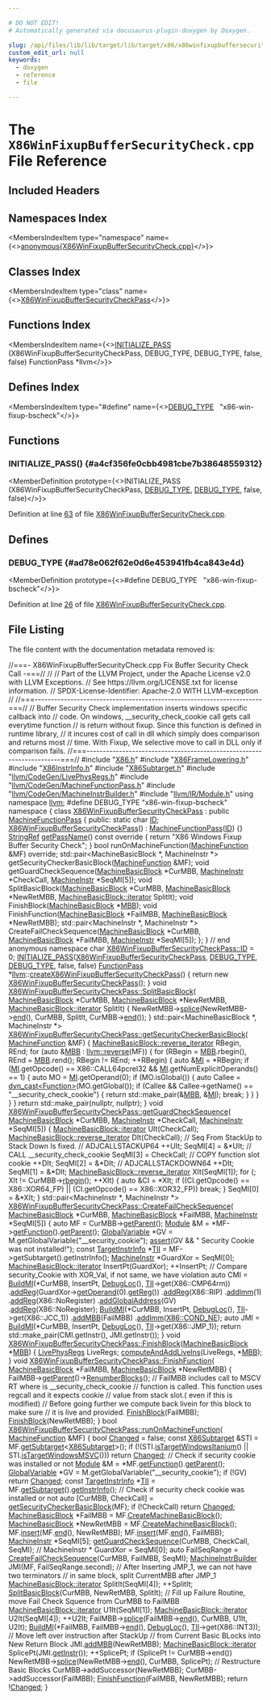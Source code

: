 ```yaml
---

# DO NOT EDIT!
# Automatically generated via docusaurus-plugin-doxygen by Doxygen.

slug: /api/files/lib/lib/target/lib/target/x86/x86winfixupbuffersecuritycheck-cpp
custom_edit_url: null
keywords:
  - doxygen
  - reference
  - file

---
```





# The `X86WinFixupBufferSecurityCheck.cpp` File Reference

<DoxygenPage pluginConfig={pluginConfig}>



## Included Headers

<IncludesList>
<IncludesListItem
  filePath="X86.h"
  permalink="/docs/api/files/lib/lib/target/lib/target/x86/x86-h"
  isLocal="true" />
<IncludesListItem
  filePath="X86FrameLowering.h"
  permalink="/docs/api/files/lib/lib/target/lib/target/x86/x86framelowering-h"
  isLocal="true" />
<IncludesListItem
  filePath="X86InstrInfo.h"
  permalink="/docs/api/files/lib/lib/target/lib/target/x86/x86instrinfo-h"
  isLocal="true" />
<IncludesListItem
  filePath="X86Subtarget.h"
  permalink="/docs/api/files/lib/lib/target/lib/target/x86/x86subtarget-h"
  isLocal="true" />
<IncludesListItem
  filePath="llvm/CodeGen/LivePhysRegs.h"
  permalink="/docs/api/files/include/include/llvm/include/llvm/codegen/livephysregs-h"
  isLocal="true" />
<IncludesListItem
  filePath="llvm/CodeGen/MachineFunctionPass.h"
  permalink="/docs/api/files/include/include/llvm/include/llvm/codegen/machinefunctionpass-h"
  isLocal="true" />
<IncludesListItem
  filePath="llvm/CodeGen/MachineInstrBuilder.h"
  permalink="/docs/api/files/include/include/llvm/include/llvm/codegen/machineinstrbuilder-h"
  isLocal="true" />
<IncludesListItem
  filePath="llvm/IR/Module.h"
  permalink="/docs/api/files/include/include/llvm/include/llvm/ir/module-h"
  isLocal="true" />
</IncludesList>

## Namespaces Index

<MembersIndex>

<MembersIndexItem
  type="namespace"
  name={<><a href="/docs/api/namespaces/anonymous-x86winfixupbuffersecuritycheck-cpp-">anonymous&#123;X86WinFixupBufferSecurityCheck.cpp&#125;</a></>}>
</MembersIndexItem>

</MembersIndex>

## Classes Index

<MembersIndex>

<MembersIndexItem
  type="class"
  name={<><a href="/docs/api/classes/anonymous-namespace-x86winfixupbuffersecuritycheck-cpp-/x86winfixupbuffersecuritycheckpass">X86WinFixupBufferSecurityCheckPass</a></>}>
</MembersIndexItem>

</MembersIndex>

## Functions Index

<MembersIndex>

<MembersIndexItem
  name={<><a href="#a4cf356fe0cbb4981cbe7b38648559312">INITIALIZE&#95;PASS</a> (X86WinFixupBufferSecurityCheckPass, DEBUG&#95;TYPE, DEBUG&#95;TYPE, false, false) FunctionPass &#42;llvm</>}>
</MembersIndexItem>

</MembersIndex>

## Defines Index

<MembersIndex>

<MembersIndexItem
  type="#define"
  name={<><a href="#ad78e062f62e0d6e453941fb4ca843e4d">DEBUG&#95;TYPE</a>&nbsp;&nbsp;&nbsp;&quot;x86-win-fixup-bscheck&quot;</>}>
</MembersIndexItem>

</MembersIndex>


<SectionDefinition>

## Functions

### INITIALIZE&#95;PASS() {#a4cf356fe0cbb4981cbe7b38648559312}

<MemberDefinition
  prototype={<>INITIALIZE&#95;PASS (X86WinFixupBufferSecurityCheckPass, <a href="/docs/api/files/include/include/llvm/include/llvm/adt/genericcycleimpl-h/#ad78e062f62e0d6e453941fb4ca843e4d">DEBUG&#95;TYPE</a>, <a href="/docs/api/files/include/include/llvm/include/llvm/adt/genericcycleimpl-h/#ad78e062f62e0d6e453941fb4ca843e4d">DEBUG&#95;TYPE</a>, false, false)</>}>

Definition at line <a href="#l00063">63</a> of file <a href="/docs/api/files/lib/lib/target/lib/target/x86/x86winfixupbuffersecuritycheck-cpp">X86WinFixupBufferSecurityCheck.cpp</a>.
</MemberDefinition>

</SectionDefinition>

<SectionDefinition>

## Defines

### DEBUG&#95;TYPE {#ad78e062f62e0d6e453941fb4ca843e4d}

<MemberDefinition
  prototype={<>#define DEBUG&#95;TYPE&nbsp;&nbsp;&nbsp;&quot;x86-win-fixup-bscheck&quot;</>}>

Definition at line <a href="#l00026">26</a> of file <a href="/docs/api/files/lib/lib/target/lib/target/x86/x86winfixupbuffersecuritycheck-cpp">X86WinFixupBufferSecurityCheck.cpp</a>.
</MemberDefinition>

</SectionDefinition>

## File Listing

The file content with the documentation metadata removed is:

<ProgramListing>

<Link id="l00001" /><CodeLine lineNumber="1"><Highlight kind="comment">//===- X86WinFixupBufferSecurityCheck.cpp Fix Buffer Security Check Call -===//</Highlight><Highlight kind="normal"></Highlight></CodeLine>
<Link id="l00002" /><CodeLine lineNumber="2"><Highlight kind="normal"></Highlight><Highlight kind="comment">//</Highlight><Highlight kind="normal"></Highlight></CodeLine>
<Link id="l00003" /><CodeLine lineNumber="3"><Highlight kind="normal"></Highlight><Highlight kind="comment">// Part of the LLVM Project, under the Apache License v2.0 with LLVM Exceptions.</Highlight><Highlight kind="normal"></Highlight></CodeLine>
<Link id="l00004" /><CodeLine lineNumber="4"><Highlight kind="normal"></Highlight><Highlight kind="comment">// See https://llvm.org/LICENSE.txt for license information.</Highlight><Highlight kind="normal"></Highlight></CodeLine>
<Link id="l00005" /><CodeLine lineNumber="5"><Highlight kind="normal"></Highlight><Highlight kind="comment">// SPDX-License-Identifier: Apache-2.0 WITH LLVM-exception</Highlight><Highlight kind="normal"></Highlight></CodeLine>
<Link id="l00006" /><CodeLine lineNumber="6"><Highlight kind="normal"></Highlight><Highlight kind="comment">//</Highlight><Highlight kind="normal"></Highlight></CodeLine>
<Link id="l00007" /><CodeLine lineNumber="7"><Highlight kind="normal"></Highlight><Highlight kind="comment">//===----------------------------------------------------------------------===//</Highlight><Highlight kind="normal"></Highlight></CodeLine>
<Link id="l00008" /><CodeLine lineNumber="8"><Highlight kind="normal"></Highlight><Highlight kind="comment">// Buffer Security Check implementation inserts windows specific callback into</Highlight><Highlight kind="normal"></Highlight></CodeLine>
<Link id="l00009" /><CodeLine lineNumber="9"><Highlight kind="normal"></Highlight><Highlight kind="comment">// code. On windows, &#95;&#95;security&#95;check&#95;cookie call gets call everytime function</Highlight><Highlight kind="normal"></Highlight></CodeLine>
<Link id="l00010" /><CodeLine lineNumber="10"><Highlight kind="normal"></Highlight><Highlight kind="comment">// is return without fixup. Since this function is defined in runtime library,</Highlight><Highlight kind="normal"></Highlight></CodeLine>
<Link id="l00011" /><CodeLine lineNumber="11"><Highlight kind="normal"></Highlight><Highlight kind="comment">// it incures cost of call in dll which simply does comparison and returns most</Highlight><Highlight kind="normal"></Highlight></CodeLine>
<Link id="l00012" /><CodeLine lineNumber="12"><Highlight kind="normal"></Highlight><Highlight kind="comment">// time. With Fixup, We selective move to call in DLL only if comparison fails.</Highlight><Highlight kind="normal"></Highlight></CodeLine>
<Link id="l00013" /><CodeLine lineNumber="13"><Highlight kind="normal"></Highlight><Highlight kind="comment">//===----------------------------------------------------------------------===//</Highlight><Highlight kind="normal"></Highlight></CodeLine>
<Link id="l00014" /><CodeLine lineNumber="14"><Highlight kind="normal"></Highlight></CodeLine>
<Link id="l00015" /><CodeLine lineNumber="15"><Highlight kind="normal"></Highlight><Highlight kind="preprocessor">#include &quot;<a href="/docs/api/files/lib/lib/target/lib/target/x86/x86-h">X86.h</a>&quot;</Highlight><Highlight kind="normal"></Highlight></CodeLine>
<Link id="l00016" /><CodeLine lineNumber="16"><Highlight kind="normal"></Highlight><Highlight kind="preprocessor">#include &quot;<a href="/docs/api/files/lib/lib/target/lib/target/x86/x86framelowering-h">X86FrameLowering.h</a>&quot;</Highlight><Highlight kind="normal"></Highlight></CodeLine>
<Link id="l00017" /><CodeLine lineNumber="17"><Highlight kind="normal"></Highlight><Highlight kind="preprocessor">#include &quot;<a href="/docs/api/files/lib/lib/target/lib/target/x86/x86instrinfo-h">X86InstrInfo.h</a>&quot;</Highlight><Highlight kind="normal"></Highlight></CodeLine>
<Link id="l00018" /><CodeLine lineNumber="18"><Highlight kind="normal"></Highlight><Highlight kind="preprocessor">#include &quot;<a href="/docs/api/files/lib/lib/target/lib/target/x86/x86subtarget-h">X86Subtarget.h</a>&quot;</Highlight><Highlight kind="normal"></Highlight></CodeLine>
<Link id="l00019" /><CodeLine lineNumber="19"><Highlight kind="normal"></Highlight><Highlight kind="preprocessor">#include &quot;<a href="/docs/api/files/include/include/llvm/include/llvm/codegen/livephysregs-h">llvm/CodeGen/LivePhysRegs.h</a>&quot;</Highlight><Highlight kind="normal"></Highlight></CodeLine>
<Link id="l00020" /><CodeLine lineNumber="20"><Highlight kind="normal"></Highlight><Highlight kind="preprocessor">#include &quot;<a href="/docs/api/files/include/include/llvm/include/llvm/codegen/machinefunctionpass-h">llvm/CodeGen/MachineFunctionPass.h</a>&quot;</Highlight><Highlight kind="normal"></Highlight></CodeLine>
<Link id="l00021" /><CodeLine lineNumber="21"><Highlight kind="normal"></Highlight><Highlight kind="preprocessor">#include &quot;<a href="/docs/api/files/include/include/llvm/include/llvm/codegen/machineinstrbuilder-h">llvm/CodeGen/MachineInstrBuilder.h</a>&quot;</Highlight><Highlight kind="normal"></Highlight></CodeLine>
<Link id="l00022" /><CodeLine lineNumber="22"><Highlight kind="normal"></Highlight><Highlight kind="preprocessor">#include &quot;<a href="/docs/api/files/include/include/llvm/include/llvm/ir/module-h">llvm/IR/Module.h</a>&quot;</Highlight><Highlight kind="normal"></Highlight></CodeLine>
<Link id="l00023" /><CodeLine lineNumber="23"><Highlight kind="normal"></Highlight></CodeLine>
<Link id="l00024" /><CodeLine lineNumber="24"><Highlight kind="normal"></Highlight><Highlight kind="keyword">using namespace </Highlight><Highlight kind="normal"><a href="/docs/api/namespaces/llvm">llvm</a>;</Highlight></CodeLine>
<Link id="l00025" /><CodeLine lineNumber="25"><Highlight kind="normal"></Highlight></CodeLine>
<Link id="l00026" /><CodeLine lineNumber="26" lineLink="#ad78e062f62e0d6e453941fb4ca843e4d"><Highlight kind="normal"></Highlight><Highlight kind="preprocessor">#define DEBUG&#95;TYPE &quot;x86-win-fixup-bscheck&quot;</Highlight><Highlight kind="normal"></Highlight></CodeLine>
<Link id="l00027" /><CodeLine lineNumber="27"><Highlight kind="normal"></Highlight></CodeLine>
<Link id="l00028" /><CodeLine lineNumber="28" lineLink="/docs/api/namespaces/anonymous-x86winfixupbuffersecuritycheck-cpp-"><Highlight kind="normal"></Highlight><Highlight kind="keyword">namespace </Highlight><Highlight kind="normal">&#123;</Highlight></CodeLine>
<Link id="l00029" /><CodeLine lineNumber="29"><Highlight kind="normal"></Highlight></CodeLine>
<Link id="l00030" /><CodeLine lineNumber="30" lineLink="/docs/api/classes/anonymous-namespace-x86winfixupbuffersecuritycheck-cpp-/x86winfixupbuffersecuritycheckpass"><Highlight kind="normal"></Highlight><Highlight kind="keyword">class </Highlight><Highlight kind="normal"><a href="/docs/api/classes/anonymous-namespace-x86winfixupbuffersecuritycheck-cpp-/x86winfixupbuffersecuritycheckpass/#a9792cb1fd3cb46bf96bb1ff0f9833ef4">X86WinFixupBufferSecurityCheckPass</a> : </Highlight><Highlight kind="keyword">public</Highlight><Highlight kind="normal"> <a href="/docs/api/classes/llvm/machinefunctionpass/#a29c81d2386f4a727c6d33413807530c8">MachineFunctionPass</a> &#123;</Highlight></CodeLine>
<Link id="l00031" /><CodeLine lineNumber="31"><Highlight kind="normal"></Highlight><Highlight kind="keyword">public</Highlight><Highlight kind="normal">:</Highlight></CodeLine>
<Link id="l00032" /><CodeLine lineNumber="32" lineLink="/docs/api/classes/anonymous-namespace-x86winfixupbuffersecuritycheck-cpp-/x86winfixupbuffersecuritycheckpass/#ad71796075aeec23c61fb2f663f7a3325"><Highlight kind="normal">  </Highlight><Highlight kind="keyword">static</Highlight><Highlight kind="normal"> </Highlight><Highlight kind="keywordtype">char</Highlight><Highlight kind="normal"> <a href="/docs/api/classes/anonymous-namespace-x86winfixupbuffersecuritycheck-cpp-/x86winfixupbuffersecuritycheckpass/#ad71796075aeec23c61fb2f663f7a3325">ID</a>;</Highlight></CodeLine>
<Link id="l00033" /><CodeLine lineNumber="33"><Highlight kind="normal"></Highlight></CodeLine>
<Link id="l00034" /><CodeLine lineNumber="34" lineLink="/docs/api/classes/anonymous-namespace-x86winfixupbuffersecuritycheck-cpp-/x86winfixupbuffersecuritycheckpass/#a9792cb1fd3cb46bf96bb1ff0f9833ef4"><Highlight kind="normal">  <a href="/docs/api/classes/anonymous-namespace-x86winfixupbuffersecuritycheck-cpp-/x86winfixupbuffersecuritycheckpass/#a9792cb1fd3cb46bf96bb1ff0f9833ef4">X86WinFixupBufferSecurityCheckPass</a>() : <a href="/docs/api/classes/llvm/machinefunctionpass/#a29c81d2386f4a727c6d33413807530c8">MachineFunctionPass</a>(<a href="/docs/api/classes/anonymous-namespace-x86winfixupbuffersecuritycheck-cpp-/x86winfixupbuffersecuritycheckpass/#ad71796075aeec23c61fb2f663f7a3325">ID</a>) &#123;&#125;</Highlight></CodeLine>
<Link id="l00035" /><CodeLine lineNumber="35"><Highlight kind="normal"></Highlight></CodeLine>
<Link id="l00036" /><CodeLine lineNumber="36" lineLink="/docs/api/classes/anonymous-namespace-x86winfixupbuffersecuritycheck-cpp-/x86winfixupbuffersecuritycheckpass/#aa1d454d9407aa7c6b526b0d11b0fea19"><Highlight kind="normal">  <a href="/docs/api/classes/llvm/stringref">StringRef</a> <a href="/docs/api/classes/anonymous-namespace-x86winfixupbuffersecuritycheck-cpp-/x86winfixupbuffersecuritycheckpass/#aa1d454d9407aa7c6b526b0d11b0fea19">getPassName</a>()</Highlight><Highlight kind="keyword"> const override </Highlight><Highlight kind="normal">&#123;</Highlight></CodeLine>
<Link id="l00037" /><CodeLine lineNumber="37"><Highlight kind="normal">    </Highlight><Highlight kind="keywordflow">return</Highlight><Highlight kind="normal"> </Highlight><Highlight kind="stringliteral">&quot;X86 Windows Fixup Buffer Security Check&quot;</Highlight><Highlight kind="normal">;</Highlight></CodeLine>
<Link id="l00038" /><CodeLine lineNumber="38"><Highlight kind="normal">  &#125;</Highlight></CodeLine>
<Link id="l00039" /><CodeLine lineNumber="39"><Highlight kind="normal"></Highlight></CodeLine>
<Link id="l00040" /><CodeLine lineNumber="40"><Highlight kind="normal">  </Highlight><Highlight kind="keywordtype">bool</Highlight><Highlight kind="normal"> runOnMachineFunction(<a href="/docs/api/classes/llvm/machinefunction">MachineFunction</a> &amp;MF) </Highlight><Highlight kind="keyword">override</Highlight><Highlight kind="normal">;</Highlight></CodeLine>
<Link id="l00041" /><CodeLine lineNumber="41"><Highlight kind="normal"></Highlight></CodeLine>
<Link id="l00042" /><CodeLine lineNumber="42"><Highlight kind="normal">  std::pair&lt;MachineBasicBlock &#42;, MachineInstr &#42;&gt;</Highlight></CodeLine>
<Link id="l00043" /><CodeLine lineNumber="43"><Highlight kind="normal">  getSecurityCheckerBasicBlock(<a href="/docs/api/classes/llvm/machinefunction">MachineFunction</a> &amp;MF);</Highlight></CodeLine>
<Link id="l00044" /><CodeLine lineNumber="44"><Highlight kind="normal"></Highlight></CodeLine>
<Link id="l00045" /><CodeLine lineNumber="45"><Highlight kind="normal">  </Highlight><Highlight kind="keywordtype">void</Highlight><Highlight kind="normal"> getGuardCheckSequence(<a href="/docs/api/classes/llvm/machinebasicblock">MachineBasicBlock</a> &#42;CurMBB, <a href="/docs/api/classes/llvm/machineinstr">MachineInstr</a> &#42;CheckCall,</Highlight></CodeLine>
<Link id="l00046" /><CodeLine lineNumber="46"><Highlight kind="normal">                             <a href="/docs/api/classes/llvm/machineinstr">MachineInstr</a> &#42;SeqMI&#91;5&#93;);</Highlight></CodeLine>
<Link id="l00047" /><CodeLine lineNumber="47"><Highlight kind="normal"></Highlight></CodeLine>
<Link id="l00048" /><CodeLine lineNumber="48"><Highlight kind="normal">  </Highlight><Highlight kind="keywordtype">void</Highlight><Highlight kind="normal"> SplitBasicBlock(<a href="/docs/api/classes/llvm/machinebasicblock">MachineBasicBlock</a> &#42;CurMBB, <a href="/docs/api/classes/llvm/machinebasicblock">MachineBasicBlock</a> &#42;NewRetMBB,</Highlight></CodeLine>
<Link id="l00049" /><CodeLine lineNumber="49"><Highlight kind="normal">                       <a href="/docs/api/classes/llvm/machinebasicblock/#ae34c996b58df9b9ce6695a0c8b70c533">MachineBasicBlock::iterator</a> SplitIt);</Highlight></CodeLine>
<Link id="l00050" /><CodeLine lineNumber="50"><Highlight kind="normal"></Highlight></CodeLine>
<Link id="l00051" /><CodeLine lineNumber="51"><Highlight kind="normal">  </Highlight><Highlight kind="keywordtype">void</Highlight><Highlight kind="normal"> FinishBlock(<a href="/docs/api/classes/llvm/machinebasicblock">MachineBasicBlock</a> &#42;<a href="/docs/api/files/lib/lib/target/lib/target/arm/armslshardening-cpp/#a5958512eae2979bd2eb383977996a600">MBB</a>);</Highlight></CodeLine>
<Link id="l00052" /><CodeLine lineNumber="52"><Highlight kind="normal"></Highlight></CodeLine>
<Link id="l00053" /><CodeLine lineNumber="53"><Highlight kind="normal">  </Highlight><Highlight kind="keywordtype">void</Highlight><Highlight kind="normal"> FinishFunction(<a href="/docs/api/classes/llvm/machinebasicblock">MachineBasicBlock</a> &#42;FailMBB, <a href="/docs/api/classes/llvm/machinebasicblock">MachineBasicBlock</a> &#42;NewRetMBB);</Highlight></CodeLine>
<Link id="l00054" /><CodeLine lineNumber="54"><Highlight kind="normal"></Highlight></CodeLine>
<Link id="l00055" /><CodeLine lineNumber="55"><Highlight kind="normal">  std::pair&lt;MachineInstr &#42;, MachineInstr &#42;&gt;</Highlight></CodeLine>
<Link id="l00056" /><CodeLine lineNumber="56"><Highlight kind="normal">  CreateFailCheckSequence(<a href="/docs/api/classes/llvm/machinebasicblock">MachineBasicBlock</a> &#42;CurMBB, <a href="/docs/api/classes/llvm/machinebasicblock">MachineBasicBlock</a> &#42;FailMBB,</Highlight></CodeLine>
<Link id="l00057" /><CodeLine lineNumber="57"><Highlight kind="normal">                          <a href="/docs/api/classes/llvm/machineinstr">MachineInstr</a> &#42;SeqMI&#91;5&#93;);</Highlight></CodeLine>
<Link id="l00058" /><CodeLine lineNumber="58"><Highlight kind="normal">&#125;;</Highlight></CodeLine>
<Link id="l00059" /><CodeLine lineNumber="59"><Highlight kind="normal">&#125; </Highlight><Highlight kind="comment">// end anonymous namespace</Highlight><Highlight kind="normal"></Highlight></CodeLine>
<Link id="l00060" /><CodeLine lineNumber="60"><Highlight kind="normal"></Highlight></CodeLine>
<Link id="l00061" /><CodeLine lineNumber="61"><Highlight kind="normal"></Highlight><Highlight kind="keywordtype">char</Highlight><Highlight kind="normal"> <a href="/docs/api/classes/anonymous-namespace-x86winfixupbuffersecuritycheck-cpp-/x86winfixupbuffersecuritycheckpass/#ad71796075aeec23c61fb2f663f7a3325">X86WinFixupBufferSecurityCheckPass::ID</a> = 0;</Highlight></CodeLine>
<Link id="l00062" /><CodeLine lineNumber="62"><Highlight kind="normal"></Highlight></CodeLine>
<Link id="l00063" /><CodeLine lineNumber="63" lineLink="#a4cf356fe0cbb4981cbe7b38648559312"><Highlight kind="normal"><a href="/docs/api/files/include/include/llvm/passsupport-h/#af807c9595d50b45c0008924c4679c85c">INITIALIZE&#95;PASS</a>(<a href="/docs/api/classes/anonymous-namespace-x86winfixupbuffersecuritycheck-cpp-/x86winfixupbuffersecuritycheckpass/#a9792cb1fd3cb46bf96bb1ff0f9833ef4">X86WinFixupBufferSecurityCheckPass</a>, <a href="/docs/api/files/include/include/llvm/include/llvm/adt/genericcycleimpl-h/#ad78e062f62e0d6e453941fb4ca843e4d">DEBUG&#95;TYPE</a>, <a href="/docs/api/files/include/include/llvm/include/llvm/adt/genericcycleimpl-h/#ad78e062f62e0d6e453941fb4ca843e4d">DEBUG&#95;TYPE</a>,</Highlight></CodeLine>
<Link id="l00064" /><CodeLine lineNumber="64"><Highlight kind="normal">                </Highlight><Highlight kind="keyword">false</Highlight><Highlight kind="normal">, </Highlight><Highlight kind="keyword">false</Highlight><Highlight kind="normal">)</Highlight></CodeLine>
<Link id="l00065" /><CodeLine lineNumber="65"><Highlight kind="normal"></Highlight></CodeLine>
<Link id="l00066" /><CodeLine lineNumber="66"><Highlight kind="normal"><a href="/docs/api/classes/llvm/functionpass">FunctionPass</a> &#42;<a href="/docs/api/namespaces/llvm">llvm</a>::<a href="/docs/api/namespaces/llvm/#adc40d274956b3912088a148d6e0e809d">createX86WinFixupBufferSecurityCheckPass</a>() &#123;</Highlight></CodeLine>
<Link id="l00067" /><CodeLine lineNumber="67"><Highlight kind="normal">  </Highlight><Highlight kind="keywordflow">return</Highlight><Highlight kind="normal"> </Highlight><Highlight kind="keyword">new</Highlight><Highlight kind="normal"> <a href="/docs/api/classes/anonymous-namespace-x86winfixupbuffersecuritycheck-cpp-/x86winfixupbuffersecuritycheckpass/#a9792cb1fd3cb46bf96bb1ff0f9833ef4">X86WinFixupBufferSecurityCheckPass</a>();</Highlight></CodeLine>
<Link id="l00068" /><CodeLine lineNumber="68"><Highlight kind="normal">&#125;</Highlight></CodeLine>
<Link id="l00069" /><CodeLine lineNumber="69"><Highlight kind="normal"></Highlight></CodeLine>
<Link id="l00070" /><CodeLine lineNumber="70" lineLink="/docs/api/classes/anonymous-namespace-x86winfixupbuffersecuritycheck-cpp-/x86winfixupbuffersecuritycheckpass/#a4a9e94af76b18840bb6b75a873b41010"><Highlight kind="normal"></Highlight><Highlight kind="keywordtype">void</Highlight><Highlight kind="normal"> <a href="/docs/api/classes/anonymous-namespace-x86winfixupbuffersecuritycheck-cpp-/x86winfixupbuffersecuritycheckpass/#a4a9e94af76b18840bb6b75a873b41010">X86WinFixupBufferSecurityCheckPass::SplitBasicBlock</a>(</Highlight></CodeLine>
<Link id="l00071" /><CodeLine lineNumber="71"><Highlight kind="normal">    <a href="/docs/api/classes/llvm/machinebasicblock">MachineBasicBlock</a> &#42;CurMBB, <a href="/docs/api/classes/llvm/machinebasicblock">MachineBasicBlock</a> &#42;NewRetMBB,</Highlight></CodeLine>
<Link id="l00072" /><CodeLine lineNumber="72"><Highlight kind="normal">    <a href="/docs/api/classes/llvm/machinebasicblock/#ae34c996b58df9b9ce6695a0c8b70c533">MachineBasicBlock::iterator</a> SplitIt) &#123;</Highlight></CodeLine>
<Link id="l00073" /><CodeLine lineNumber="73"><Highlight kind="normal">  NewRetMBB-&gt;<a href="/docs/api/classes/llvm/machinebasicblock/#adf0023bdc4f05a7849c35b1c859580d8">splice</a>(NewRetMBB-&gt;<a href="/docs/api/classes/llvm/machinebasicblock/#acbc921830578e2741be6549db716c0ce">end</a>(), CurMBB, SplitIt, CurMBB-&gt;<a href="/docs/api/classes/llvm/machinebasicblock/#acbc921830578e2741be6549db716c0ce">end</a>());</Highlight></CodeLine>
<Link id="l00074" /><CodeLine lineNumber="74"><Highlight kind="normal">&#125;</Highlight></CodeLine>
<Link id="l00075" /><CodeLine lineNumber="75"><Highlight kind="normal"></Highlight></CodeLine>
<Link id="l00076" /><CodeLine lineNumber="76"><Highlight kind="normal">std::pair&lt;MachineBasicBlock &#42;, MachineInstr &#42;&gt;</Highlight></CodeLine>
<Link id="l00077" /><CodeLine lineNumber="77" lineLink="/docs/api/classes/anonymous-namespace-x86winfixupbuffersecuritycheck-cpp-/x86winfixupbuffersecuritycheckpass/#ab80ec968d92456df465bf735bf9da671"><Highlight kind="normal"><a href="/docs/api/classes/anonymous-namespace-x86winfixupbuffersecuritycheck-cpp-/x86winfixupbuffersecuritycheckpass/#ab80ec968d92456df465bf735bf9da671">X86WinFixupBufferSecurityCheckPass::getSecurityCheckerBasicBlock</a>(</Highlight></CodeLine>
<Link id="l00078" /><CodeLine lineNumber="78"><Highlight kind="normal">    <a href="/docs/api/classes/llvm/machinefunction">MachineFunction</a> &amp;MF) &#123;</Highlight></CodeLine>
<Link id="l00079" /><CodeLine lineNumber="79"><Highlight kind="normal">  <a href="/docs/api/classes/llvm/machinebasicblock/#abada92f8cd2854d2b747f14c4a7be0ed">MachineBasicBlock::reverse&#95;iterator</a> RBegin, REnd;</Highlight></CodeLine>
<Link id="l00080" /><CodeLine lineNumber="80"><Highlight kind="normal"></Highlight></CodeLine>
<Link id="l00081" /><CodeLine lineNumber="81"><Highlight kind="normal">  </Highlight><Highlight kind="keywordflow">for</Highlight><Highlight kind="normal"> (</Highlight><Highlight kind="keyword">auto</Highlight><Highlight kind="normal"> &amp;<a href="/docs/api/files/lib/lib/target/lib/target/arm/armslshardening-cpp/#a5958512eae2979bd2eb383977996a600">MBB</a> : <a href="/docs/api/namespaces/llvm/#a6b0ac1fa4f05de76413c5e0ca6334035">llvm::reverse</a>(MF)) &#123;</Highlight></CodeLine>
<Link id="l00082" /><CodeLine lineNumber="82"><Highlight kind="normal">    </Highlight><Highlight kind="keywordflow">for</Highlight><Highlight kind="normal"> (RBegin = <a href="/docs/api/files/lib/lib/target/lib/target/arm/armslshardening-cpp/#a5958512eae2979bd2eb383977996a600">MBB</a>.rbegin(), REnd = <a href="/docs/api/files/lib/lib/target/lib/target/arm/armslshardening-cpp/#a5958512eae2979bd2eb383977996a600">MBB</a>.rend(); RBegin != REnd; ++RBegin) &#123;</Highlight></CodeLine>
<Link id="l00083" /><CodeLine lineNumber="83"><Highlight kind="normal">      </Highlight><Highlight kind="keyword">auto</Highlight><Highlight kind="normal"> &amp;<a href="/docs/api/files/lib/lib/codegen/lib/codegen/globalisel/irtranslator-cpp/#abe44dfdea65b4f7e11e0a608ab708b76">MI</a> = &#42;RBegin;</Highlight></CodeLine>
<Link id="l00084" /><CodeLine lineNumber="84"><Highlight kind="normal">      </Highlight><Highlight kind="keywordflow">if</Highlight><Highlight kind="normal"> (<a href="/docs/api/files/lib/lib/codegen/lib/codegen/globalisel/irtranslator-cpp/#abe44dfdea65b4f7e11e0a608ab708b76">MI</a>.getOpcode() == X86::CALL64pcrel32 &amp;&amp;</Highlight></CodeLine>
<Link id="l00085" /><CodeLine lineNumber="85"><Highlight kind="normal">          <a href="/docs/api/files/lib/lib/codegen/lib/codegen/globalisel/irtranslator-cpp/#abe44dfdea65b4f7e11e0a608ab708b76">MI</a>.getNumExplicitOperands() == 1) &#123;</Highlight></CodeLine>
<Link id="l00086" /><CodeLine lineNumber="86"><Highlight kind="normal">        </Highlight><Highlight kind="keyword">auto</Highlight><Highlight kind="normal"> MO = <a href="/docs/api/files/lib/lib/codegen/lib/codegen/globalisel/irtranslator-cpp/#abe44dfdea65b4f7e11e0a608ab708b76">MI</a>.getOperand(0);</Highlight></CodeLine>
<Link id="l00087" /><CodeLine lineNumber="87"><Highlight kind="normal">        </Highlight><Highlight kind="keywordflow">if</Highlight><Highlight kind="normal"> (MO.isGlobal()) &#123;</Highlight></CodeLine>
<Link id="l00088" /><CodeLine lineNumber="88"><Highlight kind="normal">          </Highlight><Highlight kind="keyword">auto</Highlight><Highlight kind="normal"> Callee = <a href="/docs/api/namespaces/llvm/#a22eeee01734061ac1b31ccd994c49eef">dyn&#95;cast&lt;Function&gt;</a>(MO.getGlobal());</Highlight></CodeLine>
<Link id="l00089" /><CodeLine lineNumber="89"><Highlight kind="normal">          </Highlight><Highlight kind="keywordflow">if</Highlight><Highlight kind="normal"> (Callee &amp;&amp; Callee-&gt;getName() == </Highlight><Highlight kind="stringliteral">&quot;&#95;&#95;security&#95;check&#95;cookie&quot;</Highlight><Highlight kind="normal">) &#123;</Highlight></CodeLine>
<Link id="l00090" /><CodeLine lineNumber="90"><Highlight kind="normal">            </Highlight><Highlight kind="keywordflow">return</Highlight><Highlight kind="normal"> std::make&#95;pair(&amp;<a href="/docs/api/files/lib/lib/target/lib/target/arm/armslshardening-cpp/#a5958512eae2979bd2eb383977996a600">MBB</a>, &amp;<a href="/docs/api/files/lib/lib/codegen/lib/codegen/globalisel/irtranslator-cpp/#abe44dfdea65b4f7e11e0a608ab708b76">MI</a>);</Highlight></CodeLine>
<Link id="l00091" /><CodeLine lineNumber="91"><Highlight kind="normal">            </Highlight><Highlight kind="keywordflow">break</Highlight><Highlight kind="normal">;</Highlight></CodeLine>
<Link id="l00092" /><CodeLine lineNumber="92"><Highlight kind="normal">          &#125;</Highlight></CodeLine>
<Link id="l00093" /><CodeLine lineNumber="93"><Highlight kind="normal">        &#125;</Highlight></CodeLine>
<Link id="l00094" /><CodeLine lineNumber="94"><Highlight kind="normal">      &#125;</Highlight></CodeLine>
<Link id="l00095" /><CodeLine lineNumber="95"><Highlight kind="normal">    &#125;</Highlight></CodeLine>
<Link id="l00096" /><CodeLine lineNumber="96"><Highlight kind="normal">  &#125;</Highlight></CodeLine>
<Link id="l00097" /><CodeLine lineNumber="97"><Highlight kind="normal">  </Highlight><Highlight kind="keywordflow">return</Highlight><Highlight kind="normal"> std::make&#95;pair(</Highlight><Highlight kind="keyword">nullptr</Highlight><Highlight kind="normal">, </Highlight><Highlight kind="keyword">nullptr</Highlight><Highlight kind="normal">);</Highlight></CodeLine>
<Link id="l00098" /><CodeLine lineNumber="98"><Highlight kind="normal">&#125;</Highlight></CodeLine>
<Link id="l00099" /><CodeLine lineNumber="99"><Highlight kind="normal"></Highlight></CodeLine>
<Link id="l00100" /><CodeLine lineNumber="100" lineLink="/docs/api/classes/anonymous-namespace-x86winfixupbuffersecuritycheck-cpp-/x86winfixupbuffersecuritycheckpass/#a6195b88d995439efe9e0cdb9288df85c"><Highlight kind="normal"></Highlight><Highlight kind="keywordtype">void</Highlight><Highlight kind="normal"> <a href="/docs/api/classes/anonymous-namespace-x86winfixupbuffersecuritycheck-cpp-/x86winfixupbuffersecuritycheckpass/#a6195b88d995439efe9e0cdb9288df85c">X86WinFixupBufferSecurityCheckPass::getGuardCheckSequence</a>(</Highlight></CodeLine>
<Link id="l00101" /><CodeLine lineNumber="101"><Highlight kind="normal">    <a href="/docs/api/classes/llvm/machinebasicblock">MachineBasicBlock</a> &#42;CurMBB, <a href="/docs/api/classes/llvm/machineinstr">MachineInstr</a> &#42;CheckCall,</Highlight></CodeLine>
<Link id="l00102" /><CodeLine lineNumber="102"><Highlight kind="normal">    <a href="/docs/api/classes/llvm/machineinstr">MachineInstr</a> &#42;SeqMI&#91;5&#93;) &#123;</Highlight></CodeLine>
<Link id="l00103" /><CodeLine lineNumber="103"><Highlight kind="normal"></Highlight></CodeLine>
<Link id="l00104" /><CodeLine lineNumber="104"><Highlight kind="normal">  <a href="/docs/api/classes/llvm/machinebasicblock/#ae34c996b58df9b9ce6695a0c8b70c533">MachineBasicBlock::iterator</a> UIt(CheckCall);</Highlight></CodeLine>
<Link id="l00105" /><CodeLine lineNumber="105"><Highlight kind="normal">  <a href="/docs/api/classes/llvm/machinebasicblock/#abada92f8cd2854d2b747f14c4a7be0ed">MachineBasicBlock::reverse&#95;iterator</a> DIt(CheckCall);</Highlight></CodeLine>
<Link id="l00106" /><CodeLine lineNumber="106"><Highlight kind="normal">  </Highlight><Highlight kind="comment">// Seq From StackUp to Stack Down Is fixed.</Highlight><Highlight kind="normal"></Highlight></CodeLine>
<Link id="l00107" /><CodeLine lineNumber="107"><Highlight kind="normal">  </Highlight><Highlight kind="comment">// ADJCALLSTACKUP64</Highlight><Highlight kind="normal"></Highlight></CodeLine>
<Link id="l00108" /><CodeLine lineNumber="108"><Highlight kind="normal">  ++UIt;</Highlight></CodeLine>
<Link id="l00109" /><CodeLine lineNumber="109"><Highlight kind="normal">  SeqMI&#91;4&#93; = &amp;&#42;UIt;</Highlight></CodeLine>
<Link id="l00110" /><CodeLine lineNumber="110"><Highlight kind="normal"></Highlight></CodeLine>
<Link id="l00111" /><CodeLine lineNumber="111"><Highlight kind="normal">  </Highlight><Highlight kind="comment">// CALL &#95;&#95;security&#95;check&#95;cookie</Highlight><Highlight kind="normal"></Highlight></CodeLine>
<Link id="l00112" /><CodeLine lineNumber="112"><Highlight kind="normal">  SeqMI&#91;3&#93; = CheckCall;</Highlight></CodeLine>
<Link id="l00113" /><CodeLine lineNumber="113"><Highlight kind="normal"></Highlight></CodeLine>
<Link id="l00114" /><CodeLine lineNumber="114"><Highlight kind="normal">  </Highlight><Highlight kind="comment">// COPY function slot cookie</Highlight><Highlight kind="normal"></Highlight></CodeLine>
<Link id="l00115" /><CodeLine lineNumber="115"><Highlight kind="normal">  ++DIt;</Highlight></CodeLine>
<Link id="l00116" /><CodeLine lineNumber="116"><Highlight kind="normal">  SeqMI&#91;2&#93; = &amp;&#42;DIt;</Highlight></CodeLine>
<Link id="l00117" /><CodeLine lineNumber="117"><Highlight kind="normal"></Highlight></CodeLine>
<Link id="l00118" /><CodeLine lineNumber="118"><Highlight kind="normal">  </Highlight><Highlight kind="comment">// ADJCALLSTACKDOWN64</Highlight><Highlight kind="normal"></Highlight></CodeLine>
<Link id="l00119" /><CodeLine lineNumber="119"><Highlight kind="normal">  ++DIt;</Highlight></CodeLine>
<Link id="l00120" /><CodeLine lineNumber="120"><Highlight kind="normal">  SeqMI&#91;1&#93; = &amp;&#42;DIt;</Highlight></CodeLine>
<Link id="l00121" /><CodeLine lineNumber="121"><Highlight kind="normal"></Highlight></CodeLine>
<Link id="l00122" /><CodeLine lineNumber="122"><Highlight kind="normal">  <a href="/docs/api/classes/llvm/machinebasicblock/#abada92f8cd2854d2b747f14c4a7be0ed">MachineBasicBlock::reverse&#95;iterator</a> XIt(SeqMI&#91;1&#93;);</Highlight></CodeLine>
<Link id="l00123" /><CodeLine lineNumber="123"><Highlight kind="normal">  </Highlight><Highlight kind="keywordflow">for</Highlight><Highlight kind="normal"> (; XIt != CurMBB-&gt;<a href="/docs/api/classes/llvm/machinebasicblock/#ad8c9657cfb03ef2ebf6364ba9d68c127">rbegin</a>(); ++XIt) &#123;</Highlight></CodeLine>
<Link id="l00124" /><CodeLine lineNumber="124"><Highlight kind="normal">    </Highlight><Highlight kind="keyword">auto</Highlight><Highlight kind="normal"> &amp;CI = &#42;XIt;</Highlight></CodeLine>
<Link id="l00125" /><CodeLine lineNumber="125"><Highlight kind="normal">    </Highlight><Highlight kind="keywordflow">if</Highlight><Highlight kind="normal"> ((CI.getOpcode() == X86::XOR64&#95;FP) || (CI.getOpcode() == X86::XOR32&#95;FP))</Highlight></CodeLine>
<Link id="l00126" /><CodeLine lineNumber="126"><Highlight kind="normal">      </Highlight><Highlight kind="keywordflow">break</Highlight><Highlight kind="normal">;</Highlight></CodeLine>
<Link id="l00127" /><CodeLine lineNumber="127"><Highlight kind="normal">  &#125;</Highlight></CodeLine>
<Link id="l00128" /><CodeLine lineNumber="128"><Highlight kind="normal">  SeqMI&#91;0&#93; = &amp;&#42;XIt;</Highlight></CodeLine>
<Link id="l00129" /><CodeLine lineNumber="129"><Highlight kind="normal">&#125;</Highlight></CodeLine>
<Link id="l00130" /><CodeLine lineNumber="130"><Highlight kind="normal"></Highlight></CodeLine>
<Link id="l00131" /><CodeLine lineNumber="131"><Highlight kind="normal">std::pair&lt;MachineInstr &#42;, MachineInstr &#42;&gt;</Highlight></CodeLine>
<Link id="l00132" /><CodeLine lineNumber="132" lineLink="/docs/api/classes/anonymous-namespace-x86winfixupbuffersecuritycheck-cpp-/x86winfixupbuffersecuritycheckpass/#a8d1d93bb20bf72c7782cf68446e5bf9f"><Highlight kind="normal"><a href="/docs/api/classes/anonymous-namespace-x86winfixupbuffersecuritycheck-cpp-/x86winfixupbuffersecuritycheckpass/#a8d1d93bb20bf72c7782cf68446e5bf9f">X86WinFixupBufferSecurityCheckPass::CreateFailCheckSequence</a>(</Highlight></CodeLine>
<Link id="l00133" /><CodeLine lineNumber="133"><Highlight kind="normal">    <a href="/docs/api/classes/llvm/machinebasicblock">MachineBasicBlock</a> &#42;CurMBB, <a href="/docs/api/classes/llvm/machinebasicblock">MachineBasicBlock</a> &#42;FailMBB,</Highlight></CodeLine>
<Link id="l00134" /><CodeLine lineNumber="134"><Highlight kind="normal">    <a href="/docs/api/classes/llvm/machineinstr">MachineInstr</a> &#42;SeqMI&#91;5&#93;) &#123;</Highlight></CodeLine>
<Link id="l00135" /><CodeLine lineNumber="135"><Highlight kind="normal"></Highlight></CodeLine>
<Link id="l00136" /><CodeLine lineNumber="136"><Highlight kind="normal">  </Highlight><Highlight kind="keyword">auto</Highlight><Highlight kind="normal"> MF = CurMBB-&gt;<a href="/docs/api/classes/llvm/machinebasicblock/#acf6442108e21e7e5379feb8962de65b7">getParent</a>();</Highlight></CodeLine>
<Link id="l00137" /><CodeLine lineNumber="137"><Highlight kind="normal"></Highlight></CodeLine>
<Link id="l00138" /><CodeLine lineNumber="138"><Highlight kind="normal">  <a href="/docs/api/classes/llvm/module">Module</a> &amp;M = &#42;MF-&gt;<a href="/docs/api/classes/llvm/module/#a209a615a3a32241323420cca24b5520a">getFunction</a>().<a href="/docs/api/classes/llvm/globalvalue/#a739b30c811f1eece61b05320ddf44e5b">getParent</a>();</Highlight></CodeLine>
<Link id="l00139" /><CodeLine lineNumber="139"><Highlight kind="normal">  <a href="/docs/api/classes/llvm/globalvariable">GlobalVariable</a> &#42;GV = M.getGlobalVariable(</Highlight><Highlight kind="stringliteral">&quot;&#95;&#95;security&#95;cookie&quot;</Highlight><Highlight kind="normal">);</Highlight></CodeLine>
<Link id="l00140" /><CodeLine lineNumber="140"><Highlight kind="normal">  <a href="/docs/api/files/lib/lib/target/lib/target/amdgpu/silowercontrolflow-cpp/#a4868c5d81c5ccc98c47aeab6244346a0">assert</a>(GV &amp;&amp; </Highlight><Highlight kind="stringliteral">&quot; Security Cookie was not installed!&quot;</Highlight><Highlight kind="normal">);</Highlight></CodeLine>
<Link id="l00141" /><CodeLine lineNumber="141"><Highlight kind="normal"></Highlight></CodeLine>
<Link id="l00142" /><CodeLine lineNumber="142"><Highlight kind="normal">  </Highlight><Highlight kind="keyword">const</Highlight><Highlight kind="normal"> <a href="/docs/api/classes/llvm/targetinstrinfo">TargetInstrInfo</a> &#42;<a href="/docs/api/files/lib/lib/target/lib/target/hexagon/hexagoncopytocombine-cpp/#a1d40004718218dbdf06b496766299101">TII</a> = MF-&gt;getSubtarget().getInstrInfo();</Highlight></CodeLine>
<Link id="l00143" /><CodeLine lineNumber="143"><Highlight kind="normal"></Highlight></CodeLine>
<Link id="l00144" /><CodeLine lineNumber="144"><Highlight kind="normal">  <a href="/docs/api/classes/llvm/machineinstr">MachineInstr</a> &#42;GuardXor = SeqMI&#91;0&#93;;</Highlight></CodeLine>
<Link id="l00145" /><CodeLine lineNumber="145"><Highlight kind="normal">  <a href="/docs/api/classes/llvm/machinebasicblock/#ae34c996b58df9b9ce6695a0c8b70c533">MachineBasicBlock::iterator</a> InsertPt(GuardXor);</Highlight></CodeLine>
<Link id="l00146" /><CodeLine lineNumber="146"><Highlight kind="normal">  ++InsertPt;</Highlight></CodeLine>
<Link id="l00147" /><CodeLine lineNumber="147"><Highlight kind="normal"></Highlight></CodeLine>
<Link id="l00148" /><CodeLine lineNumber="148"><Highlight kind="normal">  </Highlight><Highlight kind="comment">// Compare security&#95;Cookie with XOR&#95;Val, if not same, we have violation</Highlight><Highlight kind="normal"></Highlight></CodeLine>
<Link id="l00149" /><CodeLine lineNumber="149"><Highlight kind="normal">  </Highlight><Highlight kind="keyword">auto</Highlight><Highlight kind="normal"> CMI = <a href="/docs/api/namespaces/llvm/#a17e04afcf0c5efeb0eb6a9a45287b5e4">BuildMI</a>(&#42;CurMBB, InsertPt, <a href="/docs/api/namespaces/llvm/dwarf-linker/#a463a58e257d5f6fb2c39eb9a2474fc24ac2e06fc138163b7095fa483616a0a47a">DebugLoc</a>(), <a href="/docs/api/files/lib/lib/target/lib/target/hexagon/hexagoncopytocombine-cpp/#a1d40004718218dbdf06b496766299101">TII</a>-&gt;get(X86::CMP64rm))</Highlight></CodeLine>
<Link id="l00150" /><CodeLine lineNumber="150"><Highlight kind="normal">                 .<a href="/docs/api/classes/llvm/machineinstrbuilder/#a927857fc69e4b4f0cde307f86f180df5">addReg</a>(GuardXor-&gt;<a href="/docs/api/classes/llvm/machineinstr/#ad67c9230577a0b640c52852c75c93939">getOperand</a>(0).<a href="/docs/api/classes/llvm/machineoperand/#ac0035d7c1c860501c877c20e6e93297b">getReg</a>())</Highlight></CodeLine>
<Link id="l00151" /><CodeLine lineNumber="151"><Highlight kind="normal">                 .<a href="/docs/api/classes/llvm/machineinstrbuilder/#a927857fc69e4b4f0cde307f86f180df5">addReg</a>(X86::RIP)</Highlight></CodeLine>
<Link id="l00152" /><CodeLine lineNumber="152"><Highlight kind="normal">                 .<a href="/docs/api/classes/llvm/machineinstrbuilder/#a6c1f959947905135c7dd215b64957654">addImm</a>(1)</Highlight></CodeLine>
<Link id="l00153" /><CodeLine lineNumber="153"><Highlight kind="normal">                 .<a href="/docs/api/classes/llvm/machineinstrbuilder/#a927857fc69e4b4f0cde307f86f180df5">addReg</a>(X86::NoRegister)</Highlight></CodeLine>
<Link id="l00154" /><CodeLine lineNumber="154"><Highlight kind="normal">                 .<a href="/docs/api/classes/llvm/machineinstrbuilder/#a9117be19af857a7bdcee7bdf0279024c">addGlobalAddress</a>(GV)</Highlight></CodeLine>
<Link id="l00155" /><CodeLine lineNumber="155"><Highlight kind="normal">                 .<a href="/docs/api/classes/llvm/machineinstrbuilder/#a927857fc69e4b4f0cde307f86f180df5">addReg</a>(X86::NoRegister);</Highlight></CodeLine>
<Link id="l00156" /><CodeLine lineNumber="156"><Highlight kind="normal"></Highlight></CodeLine>
<Link id="l00157" /><CodeLine lineNumber="157"><Highlight kind="normal">  <a href="/docs/api/namespaces/llvm/#a17e04afcf0c5efeb0eb6a9a45287b5e4">BuildMI</a>(&#42;CurMBB, InsertPt, <a href="/docs/api/namespaces/llvm/dwarf-linker/#a463a58e257d5f6fb2c39eb9a2474fc24ac2e06fc138163b7095fa483616a0a47a">DebugLoc</a>(), <a href="/docs/api/files/lib/lib/target/lib/target/hexagon/hexagoncopytocombine-cpp/#a1d40004718218dbdf06b496766299101">TII</a>-&gt;get(X86::JCC&#95;1))</Highlight></CodeLine>
<Link id="l00158" /><CodeLine lineNumber="158"><Highlight kind="normal">      .<a href="/docs/api/classes/llvm/machineinstrbuilder/#abf1febf2a98f588146548a3a485d3838">addMBB</a>(FailMBB)</Highlight></CodeLine>
<Link id="l00159" /><CodeLine lineNumber="159"><Highlight kind="normal">      .<a href="/docs/api/classes/llvm/machineinstrbuilder/#a6c1f959947905135c7dd215b64957654">addImm</a>(<a href="/docs/api/namespaces/llvm/x86/#a1a356a51a1fb4cc3c427599082cf1d2eacb2f86eaebe8b719f743d17a2d5a5f3d">X86::COND&#95;NE</a>);</Highlight></CodeLine>
<Link id="l00160" /><CodeLine lineNumber="160"><Highlight kind="normal"></Highlight></CodeLine>
<Link id="l00161" /><CodeLine lineNumber="161"><Highlight kind="normal">  </Highlight><Highlight kind="keyword">auto</Highlight><Highlight kind="normal"> JMI = <a href="/docs/api/namespaces/llvm/#a17e04afcf0c5efeb0eb6a9a45287b5e4">BuildMI</a>(&#42;CurMBB, InsertPt, <a href="/docs/api/namespaces/llvm/dwarf-linker/#a463a58e257d5f6fb2c39eb9a2474fc24ac2e06fc138163b7095fa483616a0a47a">DebugLoc</a>(), <a href="/docs/api/files/lib/lib/target/lib/target/hexagon/hexagoncopytocombine-cpp/#a1d40004718218dbdf06b496766299101">TII</a>-&gt;get(X86::JMP&#95;1));</Highlight></CodeLine>
<Link id="l00162" /><CodeLine lineNumber="162"><Highlight kind="normal"></Highlight></CodeLine>
<Link id="l00163" /><CodeLine lineNumber="163"><Highlight kind="normal">  </Highlight><Highlight kind="keywordflow">return</Highlight><Highlight kind="normal"> std::make&#95;pair(CMI.getInstr(), JMI.getInstr());</Highlight></CodeLine>
<Link id="l00164" /><CodeLine lineNumber="164"><Highlight kind="normal">&#125;</Highlight></CodeLine>
<Link id="l00165" /><CodeLine lineNumber="165"><Highlight kind="normal"></Highlight></CodeLine>
<Link id="l00166" /><CodeLine lineNumber="166" lineLink="/docs/api/classes/anonymous-namespace-x86winfixupbuffersecuritycheck-cpp-/x86winfixupbuffersecuritycheckpass/#a74f438d6ccd1a44e70bedf44be612570"><Highlight kind="normal"></Highlight><Highlight kind="keywordtype">void</Highlight><Highlight kind="normal"> <a href="/docs/api/classes/anonymous-namespace-x86winfixupbuffersecuritycheck-cpp-/x86winfixupbuffersecuritycheckpass/#a74f438d6ccd1a44e70bedf44be612570">X86WinFixupBufferSecurityCheckPass::FinishBlock</a>(<a href="/docs/api/classes/llvm/machinebasicblock">MachineBasicBlock</a> &#42;<a href="/docs/api/files/lib/lib/target/lib/target/arm/armslshardening-cpp/#a5958512eae2979bd2eb383977996a600">MBB</a>) &#123;</Highlight></CodeLine>
<Link id="l00167" /><CodeLine lineNumber="167"><Highlight kind="normal">  <a href="/docs/api/classes/llvm/livephysregs">LivePhysRegs</a> LiveRegs;</Highlight></CodeLine>
<Link id="l00168" /><CodeLine lineNumber="168"><Highlight kind="normal">  <a href="/docs/api/namespaces/llvm/#acef857f72308ae9602dcf37ff032bc2f">computeAndAddLiveIns</a>(LiveRegs, &#42;<a href="/docs/api/files/lib/lib/target/lib/target/arm/armslshardening-cpp/#a5958512eae2979bd2eb383977996a600">MBB</a>);</Highlight></CodeLine>
<Link id="l00169" /><CodeLine lineNumber="169"><Highlight kind="normal">&#125;</Highlight></CodeLine>
<Link id="l00170" /><CodeLine lineNumber="170"><Highlight kind="normal"></Highlight></CodeLine>
<Link id="l00171" /><CodeLine lineNumber="171" lineLink="/docs/api/classes/anonymous-namespace-x86winfixupbuffersecuritycheck-cpp-/x86winfixupbuffersecuritycheckpass/#af3c6ee1ea1205bc11240ee3916b4411d"><Highlight kind="normal"></Highlight><Highlight kind="keywordtype">void</Highlight><Highlight kind="normal"> <a href="/docs/api/classes/anonymous-namespace-x86winfixupbuffersecuritycheck-cpp-/x86winfixupbuffersecuritycheckpass/#af3c6ee1ea1205bc11240ee3916b4411d">X86WinFixupBufferSecurityCheckPass::FinishFunction</a>(</Highlight></CodeLine>
<Link id="l00172" /><CodeLine lineNumber="172"><Highlight kind="normal">    <a href="/docs/api/classes/llvm/machinebasicblock">MachineBasicBlock</a> &#42;FailMBB, <a href="/docs/api/classes/llvm/machinebasicblock">MachineBasicBlock</a> &#42;NewRetMBB) &#123;</Highlight></CodeLine>
<Link id="l00173" /><CodeLine lineNumber="173"><Highlight kind="normal">  FailMBB-&gt;<a href="/docs/api/classes/llvm/machinebasicblock/#acf6442108e21e7e5379feb8962de65b7">getParent</a>()-&gt;<a href="/docs/api/classes/llvm/machinefunction/#ac85349aab432e6b7d8b2e8926048a6de">RenumberBlocks</a>();</Highlight></CodeLine>
<Link id="l00174" /><CodeLine lineNumber="174"><Highlight kind="normal">  </Highlight><Highlight kind="comment">// FailMBB includes call to MSCV RT  where is &#95;&#95;security&#95;check&#95;cookie</Highlight><Highlight kind="normal"></Highlight></CodeLine>
<Link id="l00175" /><CodeLine lineNumber="175"><Highlight kind="normal">  </Highlight><Highlight kind="comment">// function is called. This function uses regcall and it expects cookie</Highlight><Highlight kind="normal"></Highlight></CodeLine>
<Link id="l00176" /><CodeLine lineNumber="176"><Highlight kind="normal">  </Highlight><Highlight kind="comment">// value from stack slot.( even if this is modified)</Highlight><Highlight kind="normal"></Highlight></CodeLine>
<Link id="l00177" /><CodeLine lineNumber="177"><Highlight kind="normal">  </Highlight><Highlight kind="comment">// Before going further we compute back livein for this block to make sure</Highlight><Highlight kind="normal"></Highlight></CodeLine>
<Link id="l00178" /><CodeLine lineNumber="178"><Highlight kind="normal">  </Highlight><Highlight kind="comment">// it is live and provided.</Highlight><Highlight kind="normal"></Highlight></CodeLine>
<Link id="l00179" /><CodeLine lineNumber="179"><Highlight kind="normal">  <a href="/docs/api/classes/anonymous-namespace-x86winfixupbuffersecuritycheck-cpp-/x86winfixupbuffersecuritycheckpass/#a74f438d6ccd1a44e70bedf44be612570">FinishBlock</a>(FailMBB);</Highlight></CodeLine>
<Link id="l00180" /><CodeLine lineNumber="180"><Highlight kind="normal">  <a href="/docs/api/classes/anonymous-namespace-x86winfixupbuffersecuritycheck-cpp-/x86winfixupbuffersecuritycheckpass/#a74f438d6ccd1a44e70bedf44be612570">FinishBlock</a>(NewRetMBB);</Highlight></CodeLine>
<Link id="l00181" /><CodeLine lineNumber="181"><Highlight kind="normal">&#125;</Highlight></CodeLine>
<Link id="l00182" /><CodeLine lineNumber="182"><Highlight kind="normal"></Highlight></CodeLine>
<Link id="l00183" /><CodeLine lineNumber="183" lineLink="/docs/api/classes/anonymous-namespace-x86winfixupbuffersecuritycheck-cpp-/x86winfixupbuffersecuritycheckpass/#a72a62fe526ad0cd3c24cfe003d363df0"><Highlight kind="normal"></Highlight><Highlight kind="keywordtype">bool</Highlight><Highlight kind="normal"> <a href="/docs/api/classes/anonymous-namespace-x86winfixupbuffersecuritycheck-cpp-/x86winfixupbuffersecuritycheckpass/#a72a62fe526ad0cd3c24cfe003d363df0">X86WinFixupBufferSecurityCheckPass::runOnMachineFunction</a>(</Highlight></CodeLine>
<Link id="l00184" /><CodeLine lineNumber="184"><Highlight kind="normal">    <a href="/docs/api/classes/llvm/machinefunction">MachineFunction</a> &amp;MF) &#123;</Highlight></CodeLine>
<Link id="l00185" /><CodeLine lineNumber="185"><Highlight kind="normal">  </Highlight><Highlight kind="keywordtype">bool</Highlight><Highlight kind="normal"> <a href="/docs/api/groups/arcopt/#gaa57b1a4e6a1c79233913139635169cf1">Changed</a> = </Highlight><Highlight kind="keyword">false</Highlight><Highlight kind="normal">;</Highlight></CodeLine>
<Link id="l00186" /><CodeLine lineNumber="186"><Highlight kind="normal">  </Highlight><Highlight kind="keyword">const</Highlight><Highlight kind="normal"> <a href="/docs/api/classes/llvm/x86subtarget">X86Subtarget</a> &amp;STI = MF.<a href="/docs/api/classes/llvm/machinefunction/#a3825368aca2bc1550d173660df4da6a6">getSubtarget</a>&lt;<a href="/docs/api/classes/llvm/x86subtarget">X86Subtarget</a>&gt;();</Highlight></CodeLine>
<Link id="l00187" /><CodeLine lineNumber="187"><Highlight kind="normal"></Highlight></CodeLine>
<Link id="l00188" /><CodeLine lineNumber="188"><Highlight kind="normal">  </Highlight><Highlight kind="keywordflow">if</Highlight><Highlight kind="normal"> (!(STI.<a href="/docs/api/classes/llvm/x86subtarget/#ad9cfe7ec08d8c7d54edb46a651b29ca6">isTargetWindowsItanium</a>() || STI.<a href="/docs/api/classes/llvm/x86subtarget/#a5cf14fb6eb48363c5fbf29622baaf853">isTargetWindowsMSVC</a>()))</Highlight></CodeLine>
<Link id="l00189" /><CodeLine lineNumber="189"><Highlight kind="normal">    </Highlight><Highlight kind="keywordflow">return</Highlight><Highlight kind="normal"> <a href="/docs/api/groups/arcopt/#gaa57b1a4e6a1c79233913139635169cf1">Changed</a>;</Highlight></CodeLine>
<Link id="l00190" /><CodeLine lineNumber="190"><Highlight kind="normal"></Highlight></CodeLine>
<Link id="l00191" /><CodeLine lineNumber="191"><Highlight kind="normal">  </Highlight><Highlight kind="comment">// Check if security cookie was installed or not</Highlight><Highlight kind="normal"></Highlight></CodeLine>
<Link id="l00192" /><CodeLine lineNumber="192"><Highlight kind="normal">  <a href="/docs/api/classes/llvm/module">Module</a> &amp;M = &#42;MF.<a href="/docs/api/classes/llvm/machinefunction/#a977ddce262de45c645be23d951066351">getFunction</a>().<a href="/docs/api/classes/llvm/globalvalue/#a739b30c811f1eece61b05320ddf44e5b">getParent</a>();</Highlight></CodeLine>
<Link id="l00193" /><CodeLine lineNumber="193"><Highlight kind="normal">  <a href="/docs/api/classes/llvm/globalvariable">GlobalVariable</a> &#42;GV = M.getGlobalVariable(</Highlight><Highlight kind="stringliteral">&quot;&#95;&#95;security&#95;cookie&quot;</Highlight><Highlight kind="normal">);</Highlight></CodeLine>
<Link id="l00194" /><CodeLine lineNumber="194"><Highlight kind="normal">  </Highlight><Highlight kind="keywordflow">if</Highlight><Highlight kind="normal"> (!GV)</Highlight></CodeLine>
<Link id="l00195" /><CodeLine lineNumber="195"><Highlight kind="normal">    </Highlight><Highlight kind="keywordflow">return</Highlight><Highlight kind="normal"> <a href="/docs/api/groups/arcopt/#gaa57b1a4e6a1c79233913139635169cf1">Changed</a>;</Highlight></CodeLine>
<Link id="l00196" /><CodeLine lineNumber="196"><Highlight kind="normal"></Highlight></CodeLine>
<Link id="l00197" /><CodeLine lineNumber="197"><Highlight kind="normal">  </Highlight><Highlight kind="keyword">const</Highlight><Highlight kind="normal"> <a href="/docs/api/classes/llvm/targetinstrinfo">TargetInstrInfo</a> &#42;<a href="/docs/api/files/lib/lib/target/lib/target/hexagon/hexagoncopytocombine-cpp/#a1d40004718218dbdf06b496766299101">TII</a> = MF.<a href="/docs/api/classes/llvm/machinefunction/#a3825368aca2bc1550d173660df4da6a6">getSubtarget</a>().<a href="/docs/api/classes/llvm/targetsubtargetinfo/#acd858ed72f11db9444617740c3622608">getInstrInfo</a>();</Highlight></CodeLine>
<Link id="l00198" /><CodeLine lineNumber="198"><Highlight kind="normal"></Highlight></CodeLine>
<Link id="l00199" /><CodeLine lineNumber="199"><Highlight kind="normal">  </Highlight><Highlight kind="comment">// Check if security check cookie was installed or not</Highlight><Highlight kind="normal"></Highlight></CodeLine>
<Link id="l00200" /><CodeLine lineNumber="200"><Highlight kind="normal">  </Highlight><Highlight kind="keyword">auto</Highlight><Highlight kind="normal"> &#91;CurMBB, CheckCall&#93; = <a href="/docs/api/classes/anonymous-namespace-x86winfixupbuffersecuritycheck-cpp-/x86winfixupbuffersecuritycheckpass/#ab80ec968d92456df465bf735bf9da671">getSecurityCheckerBasicBlock</a>(MF);</Highlight></CodeLine>
<Link id="l00201" /><CodeLine lineNumber="201"><Highlight kind="normal"></Highlight></CodeLine>
<Link id="l00202" /><CodeLine lineNumber="202"><Highlight kind="normal">  </Highlight><Highlight kind="keywordflow">if</Highlight><Highlight kind="normal"> (!CheckCall)</Highlight></CodeLine>
<Link id="l00203" /><CodeLine lineNumber="203"><Highlight kind="normal">    </Highlight><Highlight kind="keywordflow">return</Highlight><Highlight kind="normal"> <a href="/docs/api/groups/arcopt/#gaa57b1a4e6a1c79233913139635169cf1">Changed</a>;</Highlight></CodeLine>
<Link id="l00204" /><CodeLine lineNumber="204"><Highlight kind="normal"></Highlight></CodeLine>
<Link id="l00205" /><CodeLine lineNumber="205"><Highlight kind="normal">  <a href="/docs/api/classes/llvm/machinebasicblock">MachineBasicBlock</a> &#42;FailMBB = MF.<a href="/docs/api/classes/llvm/machinefunction/#adfc62ee16549afaac5bde30156ddc989">CreateMachineBasicBlock</a>();</Highlight></CodeLine>
<Link id="l00206" /><CodeLine lineNumber="206"><Highlight kind="normal">  <a href="/docs/api/classes/llvm/machinebasicblock">MachineBasicBlock</a> &#42;NewRetMBB = MF.<a href="/docs/api/classes/llvm/machinefunction/#adfc62ee16549afaac5bde30156ddc989">CreateMachineBasicBlock</a>();</Highlight></CodeLine>
<Link id="l00207" /><CodeLine lineNumber="207"><Highlight kind="normal"></Highlight></CodeLine>
<Link id="l00208" /><CodeLine lineNumber="208"><Highlight kind="normal">  MF.<a href="/docs/api/classes/llvm/machinefunction/#af4c0db6d503e0ba3b8e44067023ffbba">insert</a>(MF.<a href="/docs/api/classes/llvm/machinefunction/#a9d017af749f76484cb9aec9ff6e4330c">end</a>(), NewRetMBB);</Highlight></CodeLine>
<Link id="l00209" /><CodeLine lineNumber="209"><Highlight kind="normal">  MF.<a href="/docs/api/classes/llvm/machinefunction/#af4c0db6d503e0ba3b8e44067023ffbba">insert</a>(MF.<a href="/docs/api/classes/llvm/machinefunction/#a9d017af749f76484cb9aec9ff6e4330c">end</a>(), FailMBB);</Highlight></CodeLine>
<Link id="l00210" /><CodeLine lineNumber="210"><Highlight kind="normal"></Highlight></CodeLine>
<Link id="l00211" /><CodeLine lineNumber="211"><Highlight kind="normal">  <a href="/docs/api/classes/llvm/machineinstr">MachineInstr</a> &#42;SeqMI&#91;5&#93;;</Highlight></CodeLine>
<Link id="l00212" /><CodeLine lineNumber="212"><Highlight kind="normal">  <a href="/docs/api/classes/anonymous-namespace-x86winfixupbuffersecuritycheck-cpp-/x86winfixupbuffersecuritycheckpass/#a6195b88d995439efe9e0cdb9288df85c">getGuardCheckSequence</a>(CurMBB, CheckCall, SeqMI);</Highlight></CodeLine>
<Link id="l00213" /><CodeLine lineNumber="213"><Highlight kind="normal">  </Highlight><Highlight kind="comment">// MachineInstr &#42; GuardXor  = SeqMI&#91;0&#93;;</Highlight><Highlight kind="normal"></Highlight></CodeLine>
<Link id="l00214" /><CodeLine lineNumber="214"><Highlight kind="normal"></Highlight></CodeLine>
<Link id="l00215" /><CodeLine lineNumber="215"><Highlight kind="normal">  </Highlight><Highlight kind="keyword">auto</Highlight><Highlight kind="normal"> FailSeqRange = <a href="/docs/api/classes/anonymous-namespace-x86winfixupbuffersecuritycheck-cpp-/x86winfixupbuffersecuritycheckpass/#a8d1d93bb20bf72c7782cf68446e5bf9f">CreateFailCheckSequence</a>(CurMBB, FailMBB, SeqMI);</Highlight></CodeLine>
<Link id="l00216" /><CodeLine lineNumber="216"><Highlight kind="normal">  <a href="/docs/api/classes/llvm/machineinstrbuilder">MachineInstrBuilder</a> JMI(MF, FailSeqRange.second);</Highlight></CodeLine>
<Link id="l00217" /><CodeLine lineNumber="217"><Highlight kind="normal"></Highlight></CodeLine>
<Link id="l00218" /><CodeLine lineNumber="218"><Highlight kind="normal">  </Highlight><Highlight kind="comment">// After Inserting JMP&#95;1, we can not have two terminators</Highlight><Highlight kind="normal"></Highlight></CodeLine>
<Link id="l00219" /><CodeLine lineNumber="219"><Highlight kind="normal">  </Highlight><Highlight kind="comment">// in same block, split CurrentMBB after JMP&#95;1</Highlight><Highlight kind="normal"></Highlight></CodeLine>
<Link id="l00220" /><CodeLine lineNumber="220"><Highlight kind="normal">  <a href="/docs/api/classes/llvm/machinebasicblock/#ae34c996b58df9b9ce6695a0c8b70c533">MachineBasicBlock::iterator</a> SplitIt(SeqMI&#91;4&#93;);</Highlight></CodeLine>
<Link id="l00221" /><CodeLine lineNumber="221"><Highlight kind="normal">  ++SplitIt;</Highlight></CodeLine>
<Link id="l00222" /><CodeLine lineNumber="222"><Highlight kind="normal">  <a href="/docs/api/classes/anonymous-namespace-x86winfixupbuffersecuritycheck-cpp-/x86winfixupbuffersecuritycheckpass/#a4a9e94af76b18840bb6b75a873b41010">SplitBasicBlock</a>(CurMBB, NewRetMBB, SplitIt);</Highlight></CodeLine>
<Link id="l00223" /><CodeLine lineNumber="223"><Highlight kind="normal"></Highlight></CodeLine>
<Link id="l00224" /><CodeLine lineNumber="224"><Highlight kind="normal">  </Highlight><Highlight kind="comment">// Fill up Failure Routine, move Fail Check Squence from CurMBB to FailMBB</Highlight><Highlight kind="normal"></Highlight></CodeLine>
<Link id="l00225" /><CodeLine lineNumber="225"><Highlight kind="normal">  <a href="/docs/api/classes/llvm/machinebasicblock/#ae34c996b58df9b9ce6695a0c8b70c533">MachineBasicBlock::iterator</a> U1It(SeqMI&#91;1&#93;);</Highlight></CodeLine>
<Link id="l00226" /><CodeLine lineNumber="226"><Highlight kind="normal">  <a href="/docs/api/classes/llvm/machinebasicblock/#ae34c996b58df9b9ce6695a0c8b70c533">MachineBasicBlock::iterator</a> U2It(SeqMI&#91;4&#93;);</Highlight></CodeLine>
<Link id="l00227" /><CodeLine lineNumber="227"><Highlight kind="normal">  ++U2It;</Highlight></CodeLine>
<Link id="l00228" /><CodeLine lineNumber="228"><Highlight kind="normal">  FailMBB-&gt;<a href="/docs/api/classes/llvm/machinebasicblock/#adf0023bdc4f05a7849c35b1c859580d8">splice</a>(FailMBB-&gt;<a href="/docs/api/classes/llvm/machinebasicblock/#acbc921830578e2741be6549db716c0ce">end</a>(), CurMBB, U1It, U2It);</Highlight></CodeLine>
<Link id="l00229" /><CodeLine lineNumber="229"><Highlight kind="normal">  <a href="/docs/api/namespaces/llvm/#a17e04afcf0c5efeb0eb6a9a45287b5e4">BuildMI</a>(&#42;FailMBB, FailMBB-&gt;<a href="/docs/api/classes/llvm/machinebasicblock/#acbc921830578e2741be6549db716c0ce">end</a>(), <a href="/docs/api/classes/llvm/debugloc">DebugLoc</a>(), <a href="/docs/api/files/lib/lib/target/lib/target/hexagon/hexagoncopytocombine-cpp/#a1d40004718218dbdf06b496766299101">TII</a>-&gt;get(X86::INT3));</Highlight></CodeLine>
<Link id="l00230" /><CodeLine lineNumber="230"><Highlight kind="normal"></Highlight></CodeLine>
<Link id="l00231" /><CodeLine lineNumber="231"><Highlight kind="normal">  </Highlight><Highlight kind="comment">// Move left over instruction after StackUp</Highlight><Highlight kind="normal"></Highlight></CodeLine>
<Link id="l00232" /><CodeLine lineNumber="232"><Highlight kind="normal">  </Highlight><Highlight kind="comment">// from Current Basic BLocks into New Return Block</Highlight><Highlight kind="normal"></Highlight></CodeLine>
<Link id="l00233" /><CodeLine lineNumber="233"><Highlight kind="normal">  JMI.<a href="/docs/api/classes/llvm/machineinstrbuilder/#abf1febf2a98f588146548a3a485d3838">addMBB</a>(NewRetMBB);</Highlight></CodeLine>
<Link id="l00234" /><CodeLine lineNumber="234"><Highlight kind="normal">  <a href="/docs/api/classes/llvm/machinebasicblock/#ae34c996b58df9b9ce6695a0c8b70c533">MachineBasicBlock::iterator</a> SplicePt(JMI.<a href="/docs/api/classes/llvm/machineinstrbuilder/#af066b2b6a1013299bfca84fe8b798a0b">getInstr</a>());</Highlight></CodeLine>
<Link id="l00235" /><CodeLine lineNumber="235"><Highlight kind="normal">  ++SplicePt;</Highlight></CodeLine>
<Link id="l00236" /><CodeLine lineNumber="236"><Highlight kind="normal">  </Highlight><Highlight kind="keywordflow">if</Highlight><Highlight kind="normal"> (SplicePt != CurMBB-&gt;end())</Highlight></CodeLine>
<Link id="l00237" /><CodeLine lineNumber="237"><Highlight kind="normal">    NewRetMBB-&gt;<a href="/docs/api/classes/llvm/machinebasicblock/#adf0023bdc4f05a7849c35b1c859580d8">splice</a>(NewRetMBB-&gt;<a href="/docs/api/classes/llvm/machinebasicblock/#acbc921830578e2741be6549db716c0ce">end</a>(), CurMBB, SplicePt);</Highlight></CodeLine>
<Link id="l00238" /><CodeLine lineNumber="238"><Highlight kind="normal"></Highlight></CodeLine>
<Link id="l00239" /><CodeLine lineNumber="239"><Highlight kind="normal">  </Highlight><Highlight kind="comment">// Restructure Basic Blocks</Highlight><Highlight kind="normal"></Highlight></CodeLine>
<Link id="l00240" /><CodeLine lineNumber="240"><Highlight kind="normal">  CurMBB-&gt;addSuccessor(NewRetMBB);</Highlight></CodeLine>
<Link id="l00241" /><CodeLine lineNumber="241"><Highlight kind="normal">  CurMBB-&gt;addSuccessor(FailMBB);</Highlight></CodeLine>
<Link id="l00242" /><CodeLine lineNumber="242"><Highlight kind="normal"></Highlight></CodeLine>
<Link id="l00243" /><CodeLine lineNumber="243"><Highlight kind="normal">  <a href="/docs/api/classes/anonymous-namespace-x86winfixupbuffersecuritycheck-cpp-/x86winfixupbuffersecuritycheckpass/#af3c6ee1ea1205bc11240ee3916b4411d">FinishFunction</a>(FailMBB, NewRetMBB);</Highlight></CodeLine>
<Link id="l00244" /><CodeLine lineNumber="244"><Highlight kind="normal">  </Highlight><Highlight kind="keywordflow">return</Highlight><Highlight kind="normal"> !<a href="/docs/api/groups/arcopt/#gaa57b1a4e6a1c79233913139635169cf1">Changed</a>;</Highlight></CodeLine>
<Link id="l00245" /><CodeLine lineNumber="245"><Highlight kind="normal">&#125;</Highlight></CodeLine>

</ProgramListing>


</DoxygenPage>

